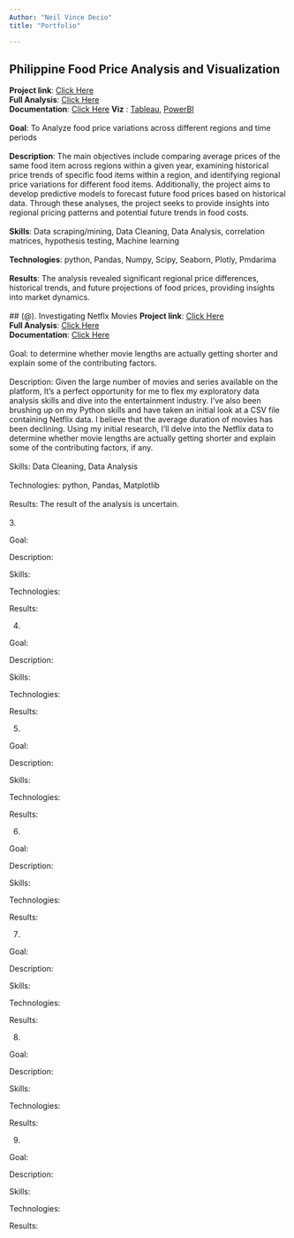 ```yaml
---
Author: "Neil Vince Decio"
title: "Portfolio"

---
```


##  Philippine Food Price Analysis and Visualization<br>
**Project link**: [Click Here](https://github.com/envicdus/Data_Analysis/tree/main/Philippine_food_price_Analysis_and_Visualization)<br>
**Full Analysis**: [Click Here](_site\Philippine_food_price_Analysis_and_Visualization\Reports\full_report.html)<br>
**Documentation**: [Click Here](https://github.com/envicdus/Data_Analysis/blob/main/Philippine_food_price_Analysis_and_Visualization/README.md)
**Viz** : [Tableau](https://public.tableau.com/views/PhilippineFoodPriceAnalysisandDashboard/foodpricedashboard?:language=en-US&:sid=&:redirect=auth&:display_count=n&:origin=viz_share_link), [PowerBI](https://github.com/envicdus/Data_Analysis/tree/main/Philippine_food_price_Analysis_and_Visualization/Reports/PowerBI)
\
\
**Goal**: To Analyze food price variations across different regions and time periods
\
\
**Description**: The main objectives include comparing average prices of the same food item across regions within a given year, examining historical price trends of specific food items within a region, and identifying regional price variations for different food items. Additionally, the project aims to develop predictive models to forecast future food prices based on historical data. Through these analyses, the project seeks to provide insights into regional pricing patterns and potential future trends in food costs.
\
\
**Skills**: Data scraping/mining, Data Cleaning, Data Analysis, correlation matrices, hypothesis testing, Machine learning
\
\
**Technologies**: python, Pandas, Numpy, Scipy, Seaborn, Plotly, Pmdarima
\
\
**Results**: The analysis revealed significant regional price differences, historical trends, and future projections of food prices, providing insights into market dynamics.
\
\
## (@). Investigating Netflx Movies
**Project link**: [Click Here]()<br>
**Full Analysis**: [Click Here](_site\Philippine_food_price_Analysis_and_Visualization\Reports\full_report.html)<br>
**Documentation**: [Click Here]()
\
\
Goal:  to determine whether movie lengths are actually getting shorter and explain some of the contributing factors.
\
\
Description: Given the large number of movies and series available on the platform, It’s a perfect opportunity for me to flex my exploratory data analysis skills and dive into the entertainment industry. I’ve also been brushing up on my Python skills and have taken an initial look at a CSV file containing Netflix data. I believe that the average duration of movies has been declining. Using my initial research, I’ll delve into the Netflix data to determine whether movie lengths are actually getting shorter and explain some of the contributing factors, if any.
\
\
Skills: Data Cleaning, Data Analysis
\
\
Technologies: python, Pandas, Matplotlib
\
\
Results: The result of the analysis is uncertain.
\
\
3. 

Goal: 

Description: 

Skills: 

Technologies: 

Results: 

4. 

Goal: 

Description: 

Skills: 

Technologies: 

Results: 

5. 

Goal: 

Description: 

Skills: 

Technologies: 

Results: 

6. 

Goal: 

Description: 

Skills: 

Technologies: 

Results: 

7. 

Goal: 

Description: 

Skills: 

Technologies: 

Results: 

8. 

Goal: 

Description: 

Skills: 

Technologies: 

Results: 

9. 

Goal: 

Description: 

Skills: 

Technologies: 

Results: 